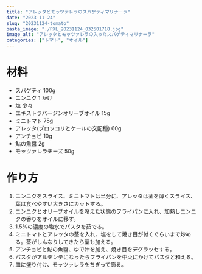 ```yaml
---
title: "アレッタとモッツァレラのスパゲティマリナーラ"
date: "2023-11-24"
slug: "20231124-tomato"
pasta_image: "./PXL_20231124_032501718.jpg"
image_alt: "アレッタとモッツァレラの入ったスパゲティマリナーラ"
categories: ["トマト", "オイル"]
---
```


# 材料

- スパゲティ 100g
- ニンニク 1 かけ
- 塩 少々
- エキストラバージンオリーブオイル 15g
- ミニトマト 75g
- アレッタ(ブロッコリとケールの交配種) 60g
- アンチョビ 10g
- 鮎の魚醤 2g
- モッツァレラチーズ 50g

# 作り方

1. ニンニクをスライス、ミニトマトは半分に、アレッタは茎を薄くスライス、葉は食べやすい大きさにカットする。
2. ニンニクとオリーブオイルを冷えた状態のフライパンに入れ、加熱しニンニクの香りをオイルに移す。
3. 1.5%の濃度の塩水でパスタを茹でる。
4. ミニトマトとアレッタの茎を入れ、塩をして焼き目が付くぐらいまで炒める。茎がしんなりしてきたら葉も加える。
5. アンチョビと鮎の魚醤、ゆで汁を加え、焼き目をデグラッセする。
6. パスタがアルデンテになったらフライパンを中火にかけてパスタと和える。
7. 皿に盛り付け、モッツァレラをちぎって飾る。
